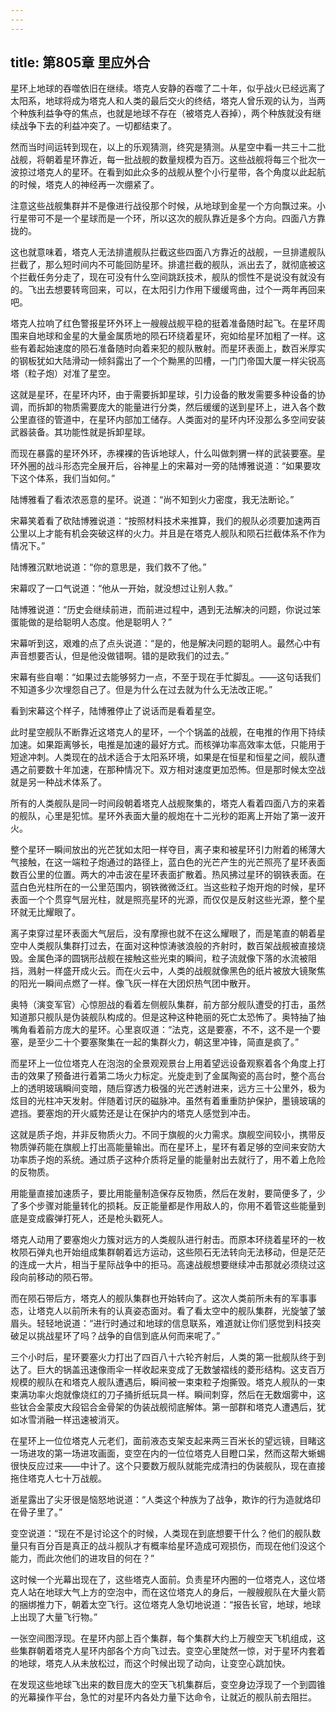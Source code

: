```yaml
---
---
---
```

title: 第805章 里应外合
---



星环上地球的吞噬依旧在继续。塔克人安静的吞噬了二十年，似乎战火已经远离了太阳系，地球将成为塔克人和人类的最后交火的终结，塔克人曾乐观的认为，当两个种族利益争夺的焦点，也就是地球不存在（被塔克人吞掉），两个种族就没有继续战争下去的利益冲突了。一切都结束了。

然而当时间运转到现在，以上的乐观猜测，终究是猜测。从星空中看一共三十二批战舰，将朝着星环靠近，每一批战舰的数量规模为百万。这些战舰将每三个批次一波掠过塔克人的星环。在看到如此众多的战舰从整个小行星带，各个角度以此起航的时候，塔克人的神经再一次绷紧了。

注意这些战舰集群并不是像进行战役那个时候，从地球到金星一个方向飘过来。小行星带可不是一个星球而是一个环，所以这次的舰队靠近是多个方向。四面八方靠拢的。

这也就意味着，塔克人无法排遣舰队拦截这些四面八方靠近的战舰，一旦排遣舰队拦截了，那么短时间内不可能回防星环。排遣拦截的舰队，派出去了，就彻底被这个拦截任务分走了，现在可没有什么空间跳跃技术，舰队的惯性不是说没有就没有的。飞出去想要转弯回来，可以，在太阳引力作用下缓缓弯曲，过个一两年再回来吧。

塔克人拉响了红色警报星环外环上一艘艘战舰平稳的挺着准备随时起飞。在星环周围来自地球和金星的大量金属质地的陨石环绕着星环，宛如给星环加粗了一样。这些有着起始速度的陨石准备随时向着来犯的舰队散射。而星环表面上，数百米厚实的钢板犹如大陆滑动一倾斜露出了一个个黝黑的凹槽，一门门帝国大厦一样尖锐高塔（粒子炮）对准了星空。

这就是星环，在星环内环，由于需要拆卸星球，引力设备的散发需要多种设备的协调，而拆卸的物质需要庞大的能量进行分类，然后缓缓的送到星环上，进入各个数公里直径的管道中，在星环内部加工储存。人类面对的星环内环没那么多空间安装武器装备。其功能性就是拆卸星球。

而现在暴露的星环外环，赤裸裸的告诉地球人，什么叫做刺猬一样的武装要塞。星环外圈的战斗形态完全展开后，谷神星上的宋幕对一旁的陆博雅说道：“如果要攻下这个体系，我们当如何。”

陆博雅看了看浓浓恶意的星环。说道：“尚不知到火力密度，我无法断论。”

宋幕笑着看了砍陆博雅说道：“按照材料技术来推算，我们的舰队必须要加速两百公里以上才能有机会突破这样的火力。并且是在塔克人舰队和陨石拦截体系不作为情况下。”

陆博雅沉默地说道：“你的意思是，我们救不了他。”

宋幕叹了一口气说道：“他从一开始，就没想过让别人救。”

陆博雅说道：“历史会继续前进，而前进过程中，遇到无法解决的问题，你说过笨蛋能做的是给聪明人态度。他是聪明人？”

宋幕听到这，艰难的点了点头说道：“是的，他是解决问题的聪明人。最然心中有声音想要否认，但是他没做错啊。错的是欧我们的过去。”

宋幕有些自嘲：“如果过去能够努力一点，不至于现在手忙脚乱。——这句话我们不知道多少次埋怨自己了。但是为什么在过去就为什么无法改正呢。”

看到宋幕这个样子，陆博雅停止了说话而是看着星空。

此时星空舰队不断靠近这塔克人的星环，一个个锅盖的战舰，在电推的作用下持续加速。如果距离够长，电推是加速的最好方式。而核弹功率高效率太低，只能用于短途冲刺。人类现在的战术适合于太阳系环境，如果是在恒星和恒星之间，舰队遭遇之前要数十年加速，在那种情况下。双方相对速度更加恐怖。但是那时候太空战就是另一种战术体系了。

所有的人类舰队是同一时间段朝着塔克人战舰聚集的，塔克人看着四面八方的来着的舰队，心里是犯怵。星环外表面大量的舰炮在十二光秒的距离上开始了第一波开火。

整个星环一瞬间放出的光芒犹如太阳一样夺目，离子束和被星环引力附着的稀薄大气接触，在这一端粒子炮通过的路径上，蓝白色的光芒产生的光芒照亮了星环表面数百公里的位置。两大的冲击波在星环表面扩散着。热风拂过星环的钢铁表面。在蓝白色光柱所在的一公里范围内，钢铁微微泛红。当这些粒子炮开炮的时候，星环表面一个个贯穿气层光柱，就是照亮星环的光源，而仅仅是反射这些光源，整个星环就无比耀眼了。

离子束穿过星环表面大气层后，没有摩擦也就不在这么耀眼了，而是笔直的朝着星空中人类舰队集群打过去，在面对这种惊涛骇浪般的齐射时，数百架战舰被直接烧毁。金属色泽的圆锅形战舰在接触这些光束的瞬间，粒子流就像下落的水流被阻挡，溅射一样盛开成火云。而在火云中，人类的战舰就像黑色的纸片被放大镜聚焦的阳光一瞬间点燃了一样。像飞灰一样在大团炽热气团中散开。

奥特（演变军官）心惊胆战的看着左侧舰队集群，前方部分舰队遭受的打击，虽然知道那只舰队是伪装舰队构成的。但是这种这种艳丽的死亡太恐怖了。奥特抽了抽嘴角看着前方庞大的星环。心里哀叹道：“法克，这是要塞，不不，这不是一个要塞，是至少二十个要塞聚集在一起的集群火力，朝这里冲锋，简直是疯了。”

而星环上一位位塔克人在泡泡的全景观观景台上用着望远设备观察着各个角度上打击的效果了预备进行着第二场火力标定。光旋走到了金属陶瓷的高台时，整个高台上的透明玻璃瞬间变暗，随后穿透力极强的光芒透射进来，远方三十公里外，极为炫目的光柱冲天发射。伴随着讨厌的磁脉冲。虽然有着重重防护保护，墨镜玻璃的遮挡。要塞炮的开火威势还是让在保护内的塔克人感觉到冲击。

这就是质子炮，并非反物质火力。不同于旗舰的火力需求。旗舰空间较小，携带反物质弹药能在旗舰上打出高能量输出。而在星环上，星环有着足够的空间来安防大功率质子炮的系统。通过质子这种介质将足量的能量射出去就行了，用不着上危险的反物质。

用能量直接加速质子，要比用能量制造保存反物质，然后在发射，要简便多了，少了多个步骤对能量转化的损耗。反正能量都是作用敌人的，你用不着管这些能量到底是变成霰弹打死人，还是枪头戳死人。

塔克人动用了要塞炮火力簇对远方的人类舰队进行射击。而原本环绕着星环的一枚枚陨石弹丸也开始组成集群朝着远方运动，这些陨石无法转向无法移动，但是茫茫的连成一大片，相当于星际战争中的拒马。高速战舰想要继续冲击那就必须绕过这段向前移动的陨石带。

而在陨石带后方，塔克人的舰队集群也开始转向了。这次人类前所未有的军事事态，让塔克人以前所未有的认真姿态面对。看了看太空中的舰队集群，光旋皱了皱眉头。轻轻地说道：“进行时通过和地球的信息联系，难道就让你们感觉到科技突破足以挑战星环了吗？战争的自信到底从何而来呢了。”

三个小时后，星环要塞火力打出了四百八十六轮齐射后，人类的第一批舰队终于到达了。巨大的锅盖迅速像雨伞一样收起来变成了无数皱褶线的菱形结构。这支百万规模的舰队在和塔克人舰队遭遇后，瞬间被一束束粒子炮撕毁。塔克人舰队的一束束满功率火炮就像烧红的刀子捅折纸玩具一样。瞬间刺穿，然后在无数烟雾中，这些钛合金蒙皮大段铝合金骨架的伪装战舰彻底解体。第一部群和塔克人遭遇后，犹如冰雪消融一样迅速被消灭。

在星环上一位位塔克人元老们，面前液态支架支起来两三百米长的望远镜，目睹这一场进攻的第一场进攻画面，变空在内的一位位塔克人目瞪口呆，然而这帮大蜥蜴很快反应过来——中计了。这个只要数万舰队就能完成清扫的伪装舰队，现在直接拖住塔克人七十万战舰。

逝星露出了尖牙很是恼怒地说道：“人类这个种族为了战争，欺诈的行为造就烙印在骨子里了。”

变空说道：“现在不是讨论这个的时候，人类现在到底想要干什么？他们的舰队数量只有百分百是真正的战斗舰队才有概率给星环造成可观损伤，而现在他们没这个能力，而此次他们的进攻目的何在？”

这时候一个光幕出现在了，这些塔克人面前。负责星环内圈的一位塔克人，这位塔克人站在地球大气上方的空泡中，而在这位塔克人的身后，一艘艘舰队在大量火箭的捆绑推力下，朝着太空飞行。这位塔克人急切地说道：“报告长官，地球，地球上出现了大量飞行物。”

一张空间图浮现。在星环内部上百个集群，每个集群大约上万艘空天飞机组成，这些集群朝着塔克人星环内部各个方向飞过去。变空心里陡然一惊，对于星环内套着的地球，塔克人从未放松过，而这个时候出现了动向，让变空心跳加快。

在发现这些地球飞出来的数目庞大的空天飞机集群后，变空身边浮现了一个到圆锥的光幕操作平台，急忙的对星环内各处力量下达命令，让就近的舰队前去阻拦。